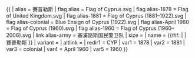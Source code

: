 {{ {{{1<noinclude>|country showdata</noinclude>}}}
| alias = 賽普勒斯
| flag alias = Flag of Cyprus.svg
| flag alias-1878 = Flag of United Kingdom.svg
| flag alias-1881 = Flag of Cyprus (1881–1922).svg
| flag alias-colonial = Blue Ensign of Cyprus (1922).svg
| flag alias-April 1960 = Flag of Cyprus (1960).svg
| flag alias-1960 = Flag of Cyprus (1960–2006).svg
| link alias-army = 塞浦路斯国民警卫队
| size = {{{size|}}}
| name = {{#if: {{{name|}}} | {{{name|}}} | 賽普勒斯 }}
| variant = {{{variant|}}}
| altlink = {{{altlink|}}}
<noinclude>
| redir1 = CYP
| var1 = 1878
| var2 = 1881
| var3 = colonial
| var4 = April 1960
| var5 = 1960
</noinclude>
}}
